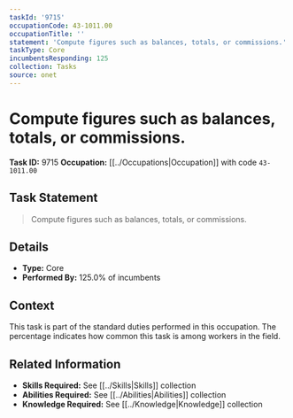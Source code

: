 ```yaml
---
taskId: '9715'
occupationCode: 43-1011.00
occupationTitle: ''
statement: 'Compute figures such as balances, totals, or commissions.'
taskType: Core
incumbentsResponding: 125
collection: Tasks
source: onet
---
```

# Compute figures such as balances, totals, or commissions.

**Task ID:** 9715
**Occupation:** [[../Occupations|Occupation]] with code `43-1011.00`

## Task Statement

> Compute figures such as balances, totals, or commissions.

## Details

- **Type:** Core
- **Performed By:** 125.0% of incumbents

## Context

This task is part of the standard duties performed in this occupation. The percentage indicates how common this task is among workers in the field.

## Related Information

- **Skills Required:** See [[../Skills|Skills]] collection
- **Abilities Required:** See [[../Abilities|Abilities]] collection
- **Knowledge Required:** See [[../Knowledge|Knowledge]] collection

